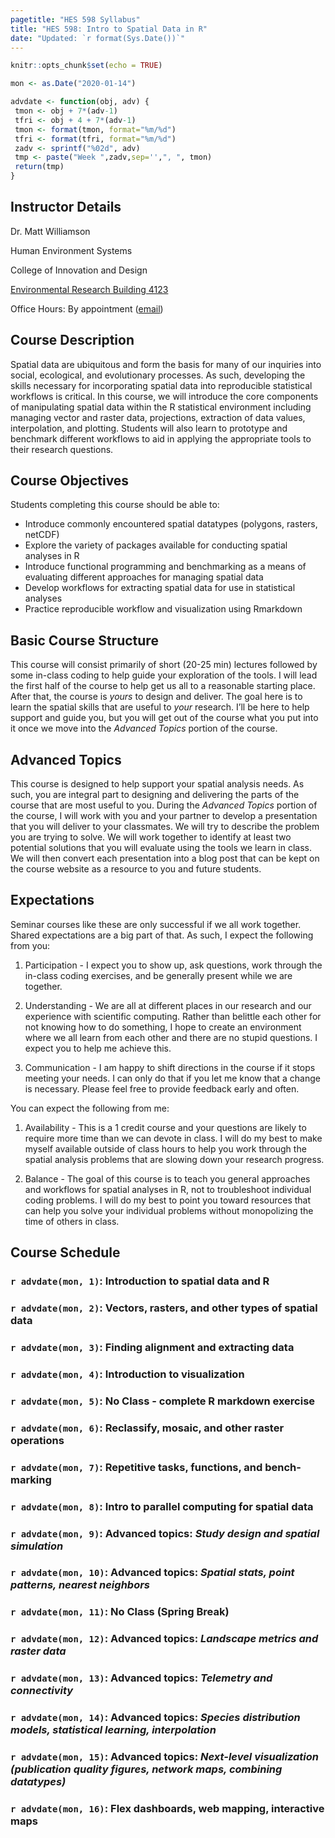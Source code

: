 ```yaml
---
pagetitle: "HES 598 Syllabus"
title: "HES 598: Intro to Spatial Data in R"
date: "Updated: `r format(Sys.Date())`"
---
```


```r
knitr::opts_chunk$set(echo = TRUE)
```


```r
mon <- as.Date("2020-01-14")

advdate <- function(obj, adv) {
 tmon <- obj + 7*(adv-1)
 tfri <- obj + 4 + 7*(adv-1)
 tmon <- format(tmon, format="%m/%d")
 tfri <- format(tfri, format="%m/%d")
 zadv <- sprintf("%02d", adv)
 tmp <- paste("Week ",zadv,sep='',", ", tmon)
 return(tmp)
}
```
## Instructor Details
Dr. Matt Williamson

Human Environment Systems

College of Innovation and Design

[Environmental Research Building 4123](https://goo.gl/maps/RNBM9Y92P6FSuVgM8)

Office Hours: By appointment ([email](mailto:mattwilliamson@boisestate.edu))

## Course Description

Spatial data are ubiquitous and form the basis for many of our inquiries into social, ecological, and evolutionary processes. As such, developing the skills necessary for incorporating spatial data into reproducible statistical workflows is critical. In this course, we will introduce the core components of manipulating spatial data within the R statistical environment including managing vector and raster data, projections, extraction of data values, interpolation, and plotting. Students will also learn to prototype and benchmark different workflows to aid in applying the appropriate tools to their research questions.

## Course Objectives

Students completing this course should be able to:

 - Introduce commonly encountered spatial datatypes (polygons, rasters, netCDF)
 - Explore the variety of packages available for conducting spatial analyses in R
 - Introduce functional programming and benchmarking as a means of evaluating different approaches for managing spatial data
 - Develop workflows for extracting spatial data for use in statistical analyses
 - Practice reproducible workflow and visualization using Rmarkdown


## Basic Course Structure
This course will consist primarily of short (20-25 min) lectures followed by some in-class coding to help guide your exploration of the tools. I will lead the first half of the course to help get us all to a reasonable starting place. After that, the course is _yours_ to design and deliver. The goal here is to learn the spatial skills that are useful to _your_ research. I'll be here to help support and guide you, but you will get out of the course what you put into it once we move into the *Advanced Topics* portion of the course.

## Advanced Topics
This course is designed to help support your spatial analysis needs. As such, you are integral part to designing and delivering the parts of the course that are most useful to you. During the *Advanced Topics* portion of the course, I will work with you and your partner to develop a presentation that you will deliver to your classmates. We will try to describe the problem you are trying to solve. We will work together to identify at least two potential solutions that you will evaluate using the tools we learn in class. We will then convert each presentation into a blog post that can be kept on the course website as a resource to you and future students.

## Expectations
Seminar courses like these are only successful if we all work together. Shared expectations are a big part of that. As such, I expect the following from you:

1. Participation - I expect you to show up, ask questions, work through the in-class coding exercises, and be generally present while we are together.

2. Understanding - We are all at different places in our research and our experience with scientific computing. Rather than belittle each other for not knowing how to do something, I hope to create an environment where we all learn from each other and there are no stupid questions. I expect you to help me achieve this.

3. Communication - I am happy to shift directions in the course if it stops meeting your needs. I can only do that if you let me know that a change is necessary. Please feel free to provide feedback early and often.

You can expect the following from me:

1. Availability - This is a 1 credit course and your questions are likely to require more time than we can devote in class. I will do my best to make myself available outside of class hours to help you work through the spatial analysis problems that are slowing down your research progress.

2. Balance - The goal of this course is to teach you general approaches and workflows for spatial analyses in R, not to troubleshoot individual coding problems. I will do my best to point you toward resources that can help you solve your individual problems without monopolizing the time of others in class.

## Course Schedule
###  `r advdate(mon, 1)`: Introduction to spatial data and R

###  `r advdate(mon, 2)`: Vectors, rasters, and other types of spatial data

###  `r advdate(mon, 3)`: Finding alignment and extracting data

###  `r advdate(mon, 4)`: Introduction to visualization

###  `r advdate(mon, 5)`: No Class - complete R markdown exercise

###  `r advdate(mon, 6)`: Reclassify, mosaic, and other raster operations

###  `r advdate(mon, 7)`: Repetitive tasks, functions, and bench-marking

###  `r advdate(mon, 8)`: Intro to parallel computing for spatial data

###  `r advdate(mon, 9)`: Advanced topics: _Study design and spatial simulation_ 

###  `r advdate(mon, 10)`: Advanced topics: _Spatial stats, point patterns, nearest neighbors_

###  `r advdate(mon, 11)`: No Class (Spring Break)

###  `r advdate(mon, 12)`: Advanced topics: _Landscape metrics and raster data_

###  `r advdate(mon, 13)`: Advanced topics: _Telemetry and connectivity_

###  `r advdate(mon, 14)`: Advanced topics: _Species distribution models, statistical learning, interpolation_

###  `r advdate(mon, 15)`: Advanced topics: _Next-level visualization (publication quality figures, network maps, combining datatypes)_

###  `r advdate(mon, 16)`: Flex dashboards, web mapping, interactive maps


